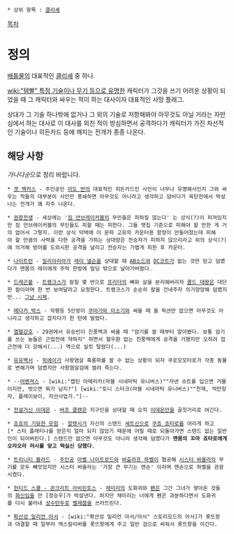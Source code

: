  * 상위 항목 : [[클리셰]]

[[목차]]

= 정의 =
[[배틀물]]의 대표적인 [[클리셰]] 중 하나.

[[wiki:"템빨" 특정 기술이나 무기 등으로 유명한]] 캐릭터가 그것을 쓰기 어려운 상황이 되었을 때 그 캐릭터와 싸우는 적이 하는 대사이자 대표적인 사망 플래그.

상대가 그 기술 하나밖에 없거나 그 외의 기술로 저항해봐야 아무것도 아닐 거라는 자만심에서 하는 대사로 이 대사를 외친 적이 방심하면서 공격하다가 캐릭터가 가진 차선적인 기술이나 히든카드 등에 깨지는 전개가 종종 나온다.

== 해당 사항 ==
''가나다순''으로 정리 바랍니다.

 * [[겟 백커스]] - 주인공인 [[미도 반]]의 대표적인 히든카드인 사안이 너무나 유명해서인지 그와 싸우는 적들의 대부분이 사안만 봉쇄하면 아무것도 아니라고 생각하고 덤비다가 육탄전에서 박살나는 전개가 꽤 자주 나온다. 

 * [[권왕전생]] - 세상에는 '[[짐 언브레이커블]]의 무인들은 피하질 않는다' 는 상식(?)이 퍼져있지만 짐 언브레이커블의 무인들도 피할 때는 피한다. 그들 맷집 기준으로 피해야 할 만한 게 거의 없어서 그렇지. 이런 상식 덕택에 이 문파 고유의 카운터용 함정이 만들어졌는데 피해야 할 만큼의 사력을 다한 공격을 가하는 상대방은 전승자가 피하지 않으리라고 위의 상식(?)에 의거해 방어를 도외시한 공격을 날리고 전승자는 가볍게 피한 후 카운터.

 * [[나이트런]] - [[밀리아리아]]가 [[레이 넬슨]]을 상대할 때 [[AB소드]]와 [[DC코트]]가 없는 것만 믿고 덤볐다가 맨몸의 레이에게 주먹 한방에 빌딩 밖으로 날아가버렸다.

 * [[드래곤볼]] - [[트랭크스]]가 칼질 몇 번으로 [[프리더]]의 뼈와 살을 분리해버리자 [[콜드 대왕]]은 대단한 칼이라며 한 번 보여달라고 요청한다. 트랭크스가 순순히 칼을 건네주자 의기양양해 덤볐지만... [[그냥 시체]].

 * [[메다카 박스]] - 악평등 5인방이 [[쿠마가와 미소기]]와 싸울 때 올 픽션만 없으면 아무것도 아니라고 생각하고 깝치다가 한 턴에 발렸다.

 * [[열혈강호]] - 29권에서 유승빈이 진풍백과 싸울 때 "암기를 쓸 때부터 알아봤다. 보통 암기를 쓰는 놈들은 근접전에 약하지" 하면서 혈우환 없는 진풍백에게 공격을 가했지만 오히려 접근전에 더 강해서(...) 역으로 실컷 털렸다(...)

 * [[유유백서]] - [[히에이]]가 사왕염살 흑룡파를 쓸 수 없는 상황이 되자 쿠로모모타로가 각종 동물로 변해가며 덤볐지만 사왕염살검에 썰려 죽는다.

 * --[[어벤져스]] - [wiki:"캡틴 아메리카(마블 시네마틱 유니버스)""자넨 슈트를 입으면 거물이지만, 벗으면 뭐가 남지?"] [wiki:"토니 스타크(마블 시네마틱 유니버스)""천재, 억만장자, 플레이보이, 자선사업가."]--

 * [[전설거신 이데온]] - [[버프 클랜]]은 지구인을 상대할 때 오직 [[이데온]]만을 골칫거리로 여긴다. 

 * [[죠죠의 기묘한 모험]] - [[알렛시]]가 자신의 스탠드 [[세트신]]으로 [[쿠죠 죠타로]]를 어리게 하고[* 스타 플래티나를 얻은지 얼마 되지 않았기 때문에 어릴 때로 되돌아가면 스탠드 없는 일반인이 되어버린다.] 스탠드만 없으면 아무것도 아니라 생각해 덤볐다가 '''맨몸의 꼬마 죠타로에게 오라오라 러시를 맞고 떡실신 당했다'''.

 * [[트리니티 블러드]] - [[주인공]] [[아벨 나이트로드]]와 [[바츨라프 하벨]]이 협공해 [[시스터 바울라]]의 무기를 모두 빼앗았지만 시스터 바울라는 '가장 큰 무기는 맨손' 이라며 맨손으로 하벨을 관광시켰다.

 * [[헌티드 스쿨 - 콘크리트 라비린토스]] - [[채미리]]의 도화귀와 [[펜]]은 그간 그녀가 쌓아온 것들의 [[화신]]임을 안 [정승우]가 박살낸다. 하지만 채미리는 너에게 펜은 과분하다면서 도화귀를 다시 불러내 [[성수]]탄두로 [[벨제붑]]을 쓰러뜨린다.

 * [[확산성 밀리언 아서]] - [wiki:"확산성 밀리언 아서/아서" 스토리모드의 아서]가 롯뜨왕과 대결할 때 일부러 엑스칼리버를 롯뜨왕에게 주고 일반 검으로 싸워서 롯뜨왕을 이긴다.
